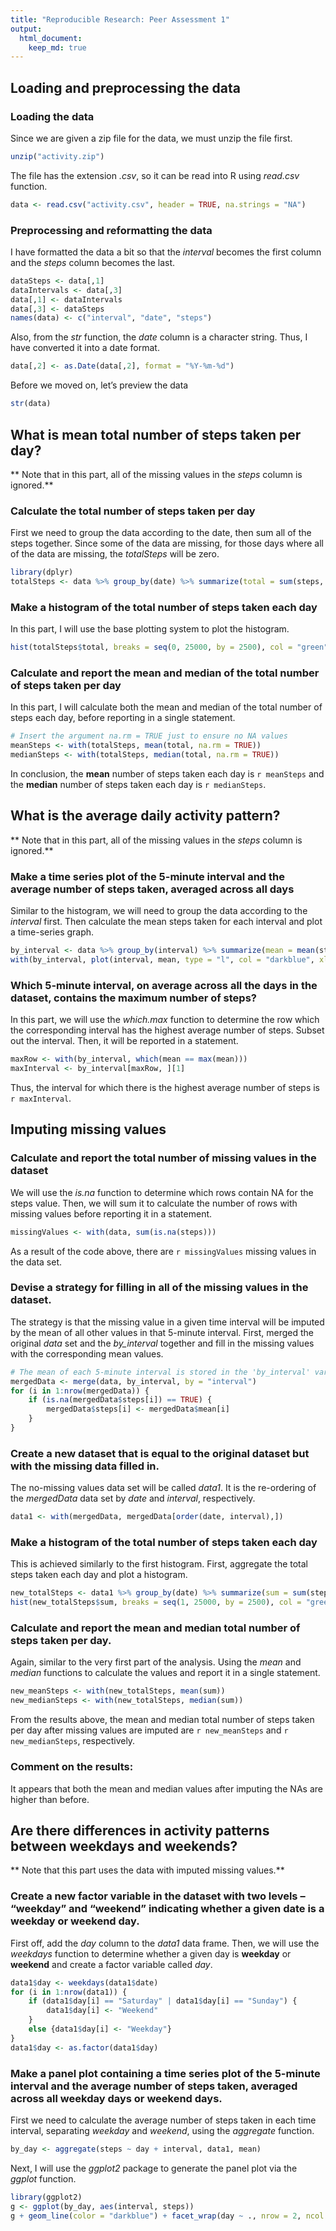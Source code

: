 ```yaml
---
title: "Reproducible Research: Peer Assessment 1"
output: 
  html_document:
    keep_md: true
---
```



## Loading and preprocessing the data

### Loading the data
Since we are given a zip file for the data, we must unzip the file first.
```r
unzip("activity.zip")
```

The file has the extension *.csv*, so it can be read into R using *read.csv* function.
``` r
data <- read.csv("activity.csv", header = TRUE, na.strings = "NA")
```

### Preprocessing and reformatting the data
I have formatted the data a bit so that the *interval* becomes the first column and the *steps* column becomes the last.
``` r
dataSteps <- data[,1]
dataIntervals <- data[,3]
data[,1] <- dataIntervals
data[,3] <- dataSteps
names(data) <- c("interval", "date", "steps")
```

Also, from the *str* function, the *date* column is a character string. Thus, I have converted it into a date format.
``` r
data[,2] <- as.Date(data[,2], format = "%Y-%m-%d")
```

Before we moved on, let's preview the data
``` r
str(data)
```



## What is mean total number of steps taken per day?

** Note that in this part, all of the missing values in the *steps* column is ignored.**

### Calculate the total number of steps taken per day
First we need to group the data according to the date, then sum all of the steps together. Since some of the data are missing, for those days where all of the data are missing, the *totalSteps* will be zero.
``` r
library(dplyr)
totalSteps <- data %>% group_by(date) %>% summarize(total = sum(steps, na.rm = TRUE))
```

### Make a histogram of the total number of steps taken each day
In this part, I will use the base plotting system to plot the histogram. 
``` r
hist(totalSteps$total, breaks = seq(0, 25000, by = 2500), col = "green", main = "Total Steps Taken in a Day", xlab = "Total Steps", ylim = c(0,20))
```

### Calculate and report the mean and median of the total number of steps taken per day
In this part, I will calculate both the mean and median of the total number of steps each day, before reporting in a single statement.
``` r
# Insert the argument na.rm = TRUE just to ensure no NA values
meanSteps <- with(totalSteps, mean(total, na.rm = TRUE))
medianSteps <- with(totalSteps, median(total, na.rm = TRUE))
```

In conclusion, the **mean** number of steps taken each day is `r meanSteps` and the **median** number of steps taken each day is `r medianSteps`.



## What is the average daily activity pattern?

** Note that in this part, all of the missing values in the *steps* column is ignored.**

### Make a time series plot of the 5-minute interval and the average number of steps taken, averaged across all days
Similar to the histogram, we will need to group the data according to the *interval* first. Then calculate the mean steps taken for each interval and plot a time-series graph.
``` r
by_interval <- data %>% group_by(interval) %>% summarize(mean = mean(steps, na.rm = TRUE))
with(by_interval, plot(interval, mean, type = "l", col = "darkblue", xlab = "Time Interval in a Day", ylab = "Average Number of Steps", main = "Average Number of Steps Taken by Intervals"))
```

### Which 5-minute interval, on average across all the days in the dataset, contains the maximum number of steps?
In this part, we will use the *which.max* function to determine the row which the corresponding interval has the highest average number of steps. Subset out the interval. Then, it will be reported in a statement.
``` r
maxRow <- with(by_interval, which(mean == max(mean)))
maxInterval <- by_interval[maxRow, ][1]
```

Thus, the interval for which there is the highest average number of steps is `r maxInterval`.



## Imputing missing values

### Calculate and report the total number of missing values in the dataset
We will use the *is.na* function to determine which rows contain NA for the steps value. Then, we will sum it to calculate the number of rows with missing values before reporting it in a statement.
``` r
missingValues <- with(data, sum(is.na(steps)))
```

As a result of the code above, there are `r missingValues` missing values in the data set.

### Devise a strategy for filling in all of the missing values in the dataset.
The strategy is that the missing value in a given time interval will be imputed by the mean of all other values in that 5-minute interval. First, merged the original *data* set and the *by_interval* together and fill in the missing values with the corresponding mean values.
``` r
# The mean of each 5-minute interval is stored in the 'by_interval' variable
mergedData <- merge(data, by_interval, by = "interval")
for (i in 1:nrow(mergedData)) {
    if (is.na(mergedData$steps[i]) == TRUE) {
        mergedData$steps[i] <- mergedData$mean[i]
    }
}
```

### Create a new dataset that is equal to the original dataset but with the missing data filled in.
The no-missing values data set will be called *data1*. It is the re-ordering of the *mergedData* data set by *date* and *interval*, respectively.
``` r
data1 <- with(mergedData, mergedData[order(date, interval),])
```

### Make a histogram of the total number of steps taken each day
This is achieved similarly to the first histogram. First, aggregate the total steps taken each day and plot a histogram.
``` r
new_totalSteps <- data1 %>% group_by(date) %>% summarize(sum = sum(steps))
hist(new_totalSteps$sum, breaks = seq(1, 25000, by = 2500), col = "green", xlab = "Total Steps", main = "Total Steps Taken in a Day", ylim = c(0,30))
```

### Calculate and report the mean and median total number of steps taken per day.
Again, similar to the very first part of the analysis. Using the *mean* and *median* functions to calculate the values and report it in a single statement.
``` r
new_meanSteps <- with(new_totalSteps, mean(sum))
new_medianSteps <- with(new_totalSteps, median(sum))
```

From the results above, the mean and median total number of steps taken per day after missing values are imputed are `r new_meanSteps` and `r new_medianSteps`, respectively.

### Comment on the results:
It appears that both the mean and median values after imputing the NAs are higher than before. 



## Are there differences in activity patterns between weekdays and weekends?

** Note that this part uses the data with imputed missing values.**

### Create a new factor variable in the dataset with two levels – “weekday” and “weekend” indicating whether a given date is a weekday or weekend day.
First off, add the *day* column to the *data1* data frame. Then, we will use the *weekdays* function to determine whether a given day is **weekday** or **weekend** and create a factor variable called *day*.
``` r
data1$day <- weekdays(data1$date)
for (i in 1:nrow(data1)) {
    if (data1$day[i] == "Saturday" | data1$day[i] == "Sunday") {
        data1$day[i] <- "Weekend"
    }
    else {data1$day[i] <- "Weekday"}
}
data1$day <- as.factor(data1$day)
```

### Make a panel plot containing a time series plot of the 5-minute interval and the average number of steps taken, averaged across all weekday days or weekend days.
First we need to calculate the average number of steps taken in each time interval, separating *weekday* and *weekend*, using the *aggregate* function.
``` r
by_day <- aggregate(steps ~ day + interval, data1, mean)
```

Next, I will use the *ggplot2* package to generate the panel plot via the *ggplot* function.
``` r
library(ggplot2)
g <- ggplot(by_day, aes(interval, steps))
g + geom_line(color = "darkblue") + facet_wrap(day ~ ., nrow = 2, ncol = 1) + labs(x = "Time Interval", y = "Average Number of Steps", title = "Average Number of Daily Steps on Weekday VS Weekend")
```





